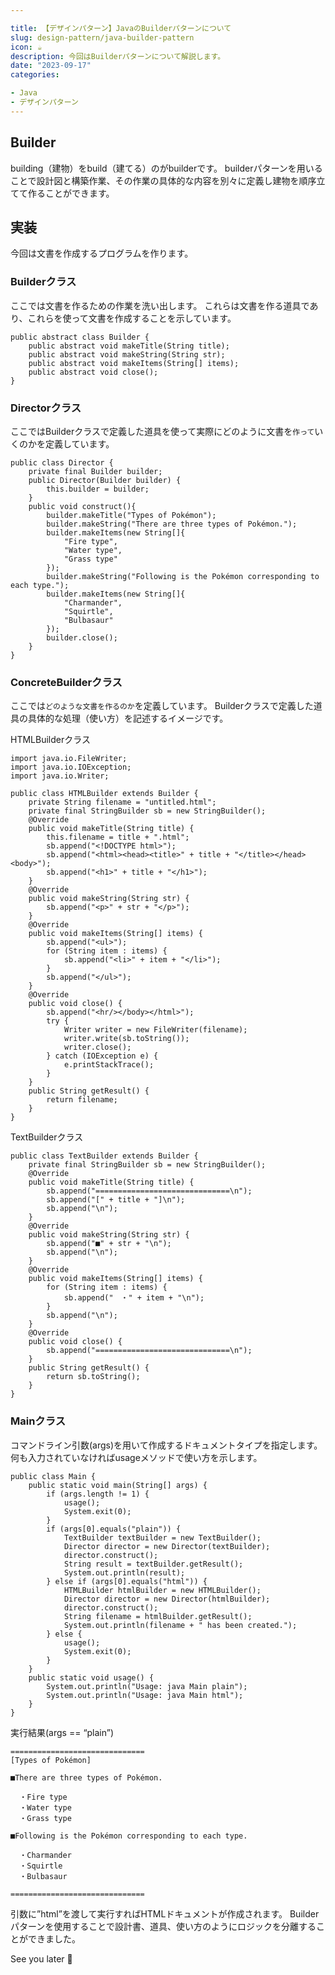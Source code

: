 ```yaml
---

title: 【デザインパターン】JavaのBuilderパターンについて
slug: design-pattern/java-builder-pattern
icon: ☕️
description: 今回はBuilderパターンについて解説します。
date: "2023-09-17"
categories:

- Java
- デザインパターン
---
```


## Builder

building（建物）をbuild（建てる）のがbuilderです。
builderパターンを用いることで設計図と構築作業、その作業の具体的な内容を別々に定義し建物を順序立てて作ることができます。

## 実装

今回は文書を作成するプログラムを作ります。

### Builderクラス

ここでは文書を作るための作業を洗い出します。
これらは文書を作る道具であり、これらを使って文書を作成することを示しています。

```java:java
public abstract class Builder {
    public abstract void makeTitle(String title);
    public abstract void makeString(String str);
    public abstract void makeItems(String[] items);
    public abstract void close();
}
```

### Directorクラス

ここではBuilderクラスで定義した道具を使って実際にどのように文書を`作って`いくのかを定義しています。

```java:java
public class Director {
    private final Builder builder;
    public Director(Builder builder) {
        this.builder = builder;
    }
    public void construct(){
        builder.makeTitle("Types of Pokémon");
        builder.makeString("There are three types of Pokémon.");
        builder.makeItems(new String[]{
            "Fire type",
            "Water type",
            "Grass type"
        });
        builder.makeString("Following is the Pokémon corresponding to each type.");
        builder.makeItems(new String[]{
            "Charmander",
            "Squirtle",
            "Bulbasaur"
        });
        builder.close();
    }
}
```

### ConcreteBuilderクラス

ここでは`どのような文書を作るのか`を定義しています。
Builderクラスで定義した道具の具体的な処理（使い方）を記述するイメージです。

HTMLBuilderクラス

```java:java
import java.io.FileWriter;
import java.io.IOException;
import java.io.Writer;

public class HTMLBuilder extends Builder {
    private String filename = "untitled.html";
    private final StringBuilder sb = new StringBuilder();
    @Override
    public void makeTitle(String title) {
        this.filename = title + ".html";
        sb.append("<!DOCTYPE html>");
        sb.append("<html><head><title>" + title + "</title></head><body>");
        sb.append("<h1>" + title + "</h1>");
    }
    @Override
    public void makeString(String str) {
        sb.append("<p>" + str + "</p>");
    }
    @Override
    public void makeItems(String[] items) {
        sb.append("<ul>");
        for (String item : items) {
            sb.append("<li>" + item + "</li>");
        }
        sb.append("</ul>");
    }
    @Override
    public void close() {
        sb.append("<hr/></body></html>");
        try {
            Writer writer = new FileWriter(filename);
            writer.write(sb.toString());
            writer.close();
        } catch (IOException e) {
            e.printStackTrace();
        }
    }
    public String getResult() {
        return filename;
    }
}
```

TextBuilderクラス

```java:java
public class TextBuilder extends Builder {
    private final StringBuilder sb = new StringBuilder();
    @Override
    public void makeTitle(String title) {
        sb.append("==============================\n");
        sb.append("[" + title + "]\n");
        sb.append("\n");
    }
    @Override
    public void makeString(String str) {
        sb.append("■" + str + "\n");
        sb.append("\n");
    }
    @Override
    public void makeItems(String[] items) {
        for (String item : items) {
            sb.append("　・" + item + "\n");
        }
        sb.append("\n");
    }
    @Override
    public void close() {
        sb.append("==============================\n");
    }
    public String getResult() {
        return sb.toString();
    }
}
```

### Mainクラス

コマンドライン引数(args)を用いて作成するドキュメントタイプを指定します。
何も入力されていなければusageメソッドで使い方を示します。

```java:java
public class Main {
    public static void main(String[] args) {
        if (args.length != 1) {
            usage();
            System.exit(0);
        }
        if (args[0].equals("plain")) {
            TextBuilder textBuilder = new TextBuilder();
            Director director = new Director(textBuilder);
            director.construct();
            String result = textBuilder.getResult();
            System.out.println(result);
        } else if (args[0].equals("html")) {
            HTMLBuilder htmlBuilder = new HTMLBuilder();
            Director director = new Director(htmlBuilder);
            director.construct();
            String filename = htmlBuilder.getResult();
            System.out.println(filename + " has been created.");
        } else {
            usage();
            System.exit(0);
        }
    }
    public static void usage() {
        System.out.println("Usage: java Main plain");
        System.out.println("Usage: java Main html");
    }
}
```

実行結果(args == “plain”)

```
==============================
[Types of Pokémon]

■There are three types of Pokémon.

  ・Fire type
  ・Water type
  ・Grass type

■Following is the Pokémon corresponding to each type.

  ・Charmander
  ・Squirtle
  ・Bulbasaur

==============================
```

引数に”html”を渡して実行すればHTMLドキュメントが作成されます。
Builderパターンを使用することで設計書、道具、使い方のようにロジックを分離することができました。

See you later 👋